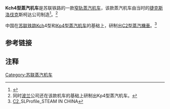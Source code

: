 {{Infobox Locomotive|
name=Kch4型蒸汽機車|
powertype=蒸汽機車|
image= %D0%9A%D1%874-228.jpg|
caption= |
designer= | 
builder=[[斯柯达公司|斯柯达公司]]|
buildmodel=Kch4<br>Кч4|
builddate=1949年—1952年|
totalproduction=|
aarwheels=0-4-0 |
whytetype=0-8-0|
gauge=0,750 mm|
driversize=|
wheelbase = |
length= |
width = |
height= |
weight=|
weightondrivers= |
tenderweight= |
fueltype = 煤|
fuelcap = |
watercap = |
boiler = |
boilerpressure = |
firearea = |
totalsurface = |
cylindercount= |
cylindersize = |
valvegear = |
topspeed = |
}}
'''Kch4型蒸汽机车'''是苏联铁路的一款[[窄轨|窄轨]][[蒸汽机车|蒸汽机车]]，该款蒸汽机车由当时的[[捷克斯洛伐克|捷克斯洛伐克]]斯柯达公司制造<ref>{{Cite web |url=http://uzd-life.ucoz.ru/publ/10-1-0-17 |title=Подробнее о конструкции паровоза |accessdate=2013-08-24 |archive-date=2018-05-11 |archive-url=https://web.archive.org/web/20180511215457/http://uzd-life.ucoz.ru/publ/10-1-0-17 |dead-url=no }}</ref>。<ref group="注">同时[[波兰|波兰]]{{link-en|Fablok|Fablok}}公司还在该款机车的基础上研制出Kp4型蒸汽机车。</ref>

中国在[[苏联铁路|苏联铁路]]Kch4型和[[Kp4型蒸汽机车|Kp4型蒸汽机车]]的基础上，研制出[[C2型蒸汽機車|C2型蒸汽機車]]。<ref>[http://homepage2.nifty.com/QJSYJ/T-C2.htm C2]{{Dead link|date=2018年8月 |bot=InternetArchiveBot |fix-attempted=yes }}_SLProfile_STEAM IN CHINA</ref> 
== 参考链接 ==
<references />
== 注释 ==
<div class="references-small">
<references group="注" />
</div>

{{Soviet and CIS locomotives|s}}
[[Category:苏联蒸汽机车|Category:苏联蒸汽机车]]